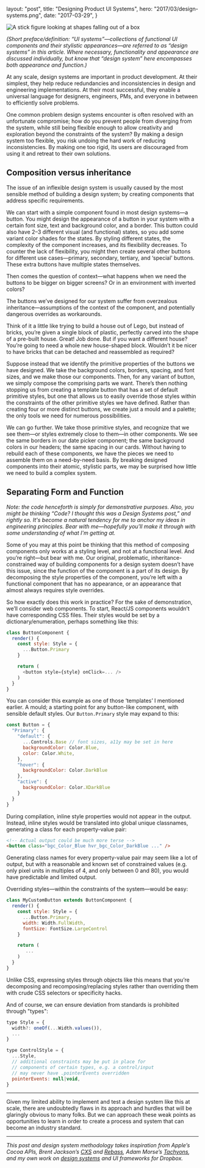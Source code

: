 
  layout: "post",
  title: "Designing Product UI Systems",
  hero: "2017/03/design-systems.png",
  date: "2017-03-29",
}



<Image
  alt="A stick figure looking at shapes falling out of a box"
  src="2017/03/design-systems.png"
/>

_(Short preface/definition: “UI systems”—collections of functional UI
components and their stylistic appearances—are referred to as “design systems”
in this article. Where necessary, functionality and appearance are discussed
individually, but know that “design system” here encompasses both appearance and
function.)_

At any scale, design systems are important in product development. At their
simplest, they help reduce redundancies and inconsistencies in design and
engineering implementations. At their most successful, they enable a universal
language for designers, engineers, PMs, and everyone in between to efficiently
solve problems.

One common problem design systems encounter is often resolved with an
unfortunate compromise; how do you prevent people from diverging from the
system, while still being flexible enough to allow creativity and exploration
beyond the constraints of the system? By making a design system too flexible,
you risk undoing the hard work of reducing inconsistencies. By making one too
rigid, its users are discouraged from using it and retreat to their own
solutions.

## Composition versus inheritance

The issue of an inflexible design system is usually caused by the most sensible
method of building a design system; by creating components that address specific
requirements.

We can start with a simple component found in most design systems—a button. You
might design the appearance of a button in your system with a certain font size,
text and background color, and a border. This button could also have 2–3
different visual (and functional) states, so you add some variant color shades
for the states. By styling different states, the complexity of the component
increases, and its flexibility decreases. To counter the lack of flexibility,
you might then create several other buttons for different use cases—primary,
secondary, tertiary, and ‘special’ buttons. These extra buttons have multiple
states themselves.

Then comes the question of context—what happens when we need the buttons to be
bigger on bigger screens? Or in an environment with inverted colors?

The buttons we’ve designed for our system suffer from overzealous
inheritance—assumptions of the context of the component, and potentially
dangerous overrides as workarounds.

Think of it a little like trying to build a house out of Lego, but instead of
bricks, you’re given a single block of plastic, perfectly carved into the shape
of a pre-built house. Great! Job done. But if you want a different house? You’re
going to need a whole new house-shaped block. Wouldn’t it be nicer to have
bricks that can be detached and reassembled as required?

Suppose instead that we identify the primitive properties of the buttons we have
designed. We take the background colors, borders, spacing, and font sizes, and
we make those our components. Then, for any variant of button, we simply compose
the comprising parts we want. There’s then nothing stopping us from creating a
template button that has a set of default primitive styles, but one that allows
us to easily override those styles within the constraints of the other primitive
styles we have defined. Rather than creating four or more distinct buttons, we
create just a mould and a palette; the only tools we need for numerous
possibilities.

We can go further. We take those primitive styles, and recognize that we see
them—or styles extremely close to them—in other components. We see the same
borders in our date picker component; the same background colors in our headers;
the same spacing in our cards. Without having to rebuild each of these
components, we have the pieces we need to assemble them on a need-by-need basis.
By breaking designed components into their atomic, stylistic parts, we may be
surprised how little we need to build a complex system.

## Separating Form and Function

_Note: the code henceforth is simply for demonstrative purposes. Also, you
might be thinking “Code? I thought this was a Design Systems post,” and rightly
so. It's become a natural tendency for me to anchor my ideas in engineering
principles. Bear with me—hopefully you'll make it through with some
understanding of what I'm getting at._

Some of you may at this point be thinking that this method of composing
components only works at a styling level, and not at a functional level. And
you’re right—but bear with me. Our original, problematic,
inheritance-constrained way of building components for a design system doesn’t
have this issue, since the function of the component is a part of its design. By
decomposing the style properties of the component, you’re left with a functional
component that has no appearance, or an appearance that almost always requires
style overrides.

So how exactly does this work in practice? For the sake of demonstration, we’ll
consider web components. To start, React/JS components wouldn’t have
corresponding CSS files. Their styles would be set by a dictionary/enumeration,
perhaps something like this:

```js
class ButtonComponent {
  render() {
    const style: Style = {
      ...Button.Primary
    }

    return (
      <button style={style} onClick=... />
    )
  }
}
```

You can consider this example as one of those ‘templates’ I mentioned earlier. A
mould; a starting point for any button-like component, with sensible default
styles. Our `Button.Primary` style may expand to this:

```js
const Button = {
  "Primary": {
    "default": {
      ...Controls.Base // font sizes, a11y may be set in here
      backgroundColor: Color.Blue,
      color: Color.White,
    },
    "hover": {
      backgroundColor: Color.DarkBlue
    },
    "active": {
      backgroundColor: Color.XDarkBlue
    }
  }
}
```

During compilation, inline style properties would not appear in the output.
Instead, inline styles would be translated into global unique classnames,
generating a class for each property-value pair:

```html
<!-- Actual output could be much more terse -->
<button class="bgc_Color_Blue hvr_bgc_Color_DarkBlue ..." />
```

Generating class names for every property-value pair may seem like a lot of
output, but with a reasonable and known set of constrained values (e.g. only
pixel units in multiples of 4, and only between 0 and 80), you would have
predictable and limited output.

Overriding styles—within the constraints of the system—would be easy:

```js
class MyCustomButton extends ButtonComponent {
  render() {
    const style: Style = {
      ...Button.Primary,
      width: Width.FullWidth,
      fontSize: FontSize.LargeControl
    }

    return (
       ...
    )
  }
}
```

Unlike CSS, expressing styles through objects like this means that you’re
decomposing and recomposing/replacing styles rather than overriding them with
crude CSS selectors or specificity hacks.

And of course, we can ensure deviation from standards is prohibited through "types":

```js
type Style = {
  width?: oneOf(...Width.values()),
  ...
}

type ControlStyle = {
  ...Style,
  // additional constraints may be put in place for
  // components of certain types, e.g. a control/input
  // may never have .pointerEvents overridden
  pointerEvents: null|void,
}
```

---

Given my limited ability to implement and test a design system like this at
scale, there are undoubtedly flaws in its approach and hurdles that will be
glaringly obvious to many folks. But we can approach these weak points as
opportunities to learn in order to create a process and system that can become
an industry standard.

---

_This post and design system methodology takes inspiration from Apple’s Cocoa
APIs, Brent Jackson’s [CXS](https://github.com/jxnblk/cxs) and
[Rebass](https://github.com/jxnblk/rebass), Adam Morse’s
[Tachyons](https://github.com/tachyons-css/tachyons), and my own work on [design
systems](http://dropbox.github.io/scooter/) and UI frameworks for Dropbox._
